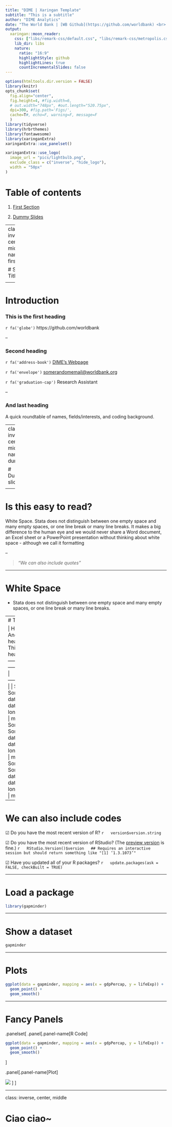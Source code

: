 ```yaml
---
title: "DIME | Xaringan Template"
subtitle: "This is a subtitle"
author: "DIME Analytics"
date: "The World Bank | [WB Github](https://github.com/worldbank) <br> `r format(Sys.time(), '%d %B %Y')`"
output:
  xaringan::moon_reader:
    css: ["libs/remark-css/default.css", "libs/remark-css/metropolis.css", "libs/remark-css/metropolis-fonts.css"]
    lib_dir: libs
    nature:
      ratio: "16:9"
      highlightStyle: github
      highlightLines: true
      countIncrementalSlides: false
---
```


```r
options(htmltools.dir.version = FALSE)
library(knitr)
opts_chunk$set(
  fig.align="center",  
  fig.height=4, #fig.width=6,
  # out.width="748px", #out.length="520.75px",
  dpi=300, #fig.path='Figs/',
  cache=T#, echo=F, warning=F, message=F
  )
library(tidyverse)
library(hrbrthemes)
library(fontawesome)
library(xaringanExtra)
xaringanExtra::use_panelset()
```

```r
xaringanExtra::use_logo(
  image_url = "pics/lightbulb.png",
  exclude_class = c("inverse", "hide_logo"),
  width = "50px"
)
```


# Table of contents

1. [First Section](#firstsection)

2. [Dummy Slides](#dummies)

---
class: inverse, center, middle
name: firstsection

# Section Title

<html><div style='float:left'></div><hr color='#D38C28' size=1px width=1100px></html>

---

# Introduction

### This is the first heading

`r fa('globe')` https://github.com/worldbank


--

### Second heading

`r fa('address-book')` [DIME's Webpage](https://www.worldbank.org/en/research/dime)

`r fa('envelope')` [somerandomemail@worldbank.org](mailto:meeowmeow@worldbank.org)

`r fa('graduation-cap')` Research Assistant

--

### And last heading

A quick roundtable of names, fields/interests, and coding background.

---
class: inverse, center, middle
name: dummies

# Dummy slides

<html><div style='float:left'></div><hr color='#D38C28' size=1px width=1100px></html>

---

# Is this easy to read? 

White Space. Stata does not distinguish between one empty space and many empty spaces,
or one line break or many line breaks. It makes a big difference to the human eye and we
would never share a Word document, an Excel sheet or a PowerPoint presentation without
thinking about white space - although we call it formatting

--

> *"We can also include quotes"*

---

# White Space

- Stata does not distinguish between one empty space and many empty
spaces, or one line break or many line breaks.

---
# Tables

| Header 1  | Another header here | This is a long header |
| --------  | ------------------- | --------------------- |
| Some data | Some more data      | data                  | 
| data      | Some long data here | more data             | 
| Some data | Some more data      | data                  | 
| data      | Some long data here | more data             | 
| Some data | Some more data      | data                  | 
| data      | Some long data here | more data             | 

---

# We can also include codes

☑ Do you have the most recent version of R?
  ```r
  version$version.string
  ```


☑ Do you have the most recent version of RStudio? (The [preview version](https://www.rstudio.com/products/rstudio/download/preview/) is fine.)
  ```r
  RStudio.Version()$version
  ## Requires an interactive session but should return something like "[1] ‘1.3.1073’"
  ```

☑ Have you updated all of your R packages? 
  ```r
  update.packages(ask = FALSE, checkBuilt = TRUE)
  ```
  
---

# Load a package

```r
library(gapminder)
```
---

# Show a dataset

```r
gapminder
```

---

# Plots

```r
ggplot(data = gapminder, mapping = aes(x = gdpPercap, y = lifeExp)) + 
  geom_point() + 
  geom_smooth()
```

---

# Fancy Panels

.panelset[
.panel[.panel-name[R Code]

```r
ggplot(data = gapminder, mapping = aes(x = gdpPercap, y = lifeExp)) + 
  geom_point() + 
  geom_smooth()
```
]

.panel[.panel-name[Plot]

![](pics/fig1.png)
]
]


---
class: inverse, center, middle

# Ciao ciao~
